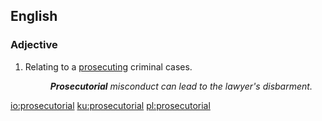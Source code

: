 ==English==

===Adjective===
{{en-adj}}
# {{context|criminal law|lang=en}} Relating to a [[prosecuting]] criminal cases.
#: '''''Prosecutorial''' misconduct can lead to the lawyer's disbarment.''

[[io:prosecutorial]]
[[ku:prosecutorial]]
[[pl:prosecutorial]]
